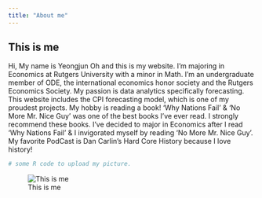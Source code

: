 ```yaml
---
title: "About me"
---
```


## This is me

Hi, My name is Yeongjun Oh and this is my website.
I'm majoring in Economics at Rutgers University with a minor in Math. I'm an undergraduate member of ODE, the international economics honor society and the Rutgers Economics Society. My passion is data analytics specifically forecasting. This website includes the CPI forecasting model, which is one of my proudest projects.
My hobby is reading a book! 'Why Nations Fail' & 'No More Mr. Nice Guy' was one of the best books I've ever read. I strongly recommend these books. I've decided to major in Economics after I read 'Why Nations Fail' & I invigorated myself by reading 'No More Mr. Nice Guy'. My favorite PodCast is Dan Carlin's Hard Core History because I love history! 

```r
# some R code to upload my picture.
```

![This is me](mypicture.jpg)